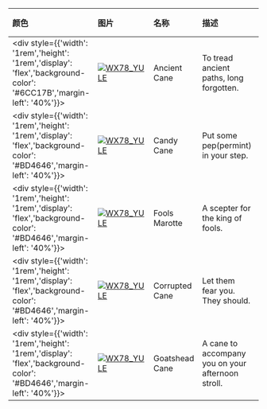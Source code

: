 | 颜色                                                                                                                        | 图片                                                                                                                                                                 | 名称                    | 描述                                                              | 收集             | 品质    | 交易 |
| :-------------------------------------------------------------------------------------------------------------------------- | :------------------------------------------------------------------------------------------------------------------------------------------------------------------- | :---------------------- | :---------------------------------------------------------------- | :--------------- | :------ | :--- |
| <div style={{'width': '1rem','height': '1rem','display': 'flex','background-color': '#6CC17B','margin-left': '40%'}}></div> | [![WX78_YULE](https://items.kleientertainment.com/images/DST/CANE_ANCIENT/small)](https://items.kleientertainment.com/images/DST/CANE_ANCIENT/small)                                                                   | Ancient Cane                              | To tread ancient paths, long forgotten.                                                                                                                                                                                                                                                                                                    | Ancient Collection              | Timeless                 | 否   |
| <div style={{'width': '1rem','height': '1rem','display': 'flex','background-color': '#BD4646','margin-left': '40%'}}></div> | [![WX78_YULE](https://items.kleientertainment.com/images/DST/CANE_CANDYCANE/small)](https://items.kleientertainment.com/images/DST/CANE_CANDYCANE/small)                                                               | Candy Cane                                | Put some pep(permint) in your step.                                                                                                                                                                                                                                                                                                        | Merrymaker Collection           | Elegant                  | 否   |
| <div style={{'width': '1rem','height': '1rem','display': 'flex','background-color': '#BD4646','margin-left': '40%'}}></div> | [![WX78_YULE](https://items.kleientertainment.com/images/DST/CANE_HARLEQUIN/small)](https://items.kleientertainment.com/images/DST/CANE_HARLEQUIN/small)                                                               | Fools Marotte                            | A scepter for the king of fools.                                                                                                                                                                                                                                                                                                           | Fools Collection               | Elegant                  | 否   |
| <div style={{'width': '1rem','height': '1rem','display': 'flex','background-color': '#BD4646','margin-left': '40%'}}></div> | [![WX78_YULE](https://items.kleientertainment.com/images/DST/CANE_SHARP/small)](https://items.kleientertainment.com/images/DST/CANE_SHARP/small)                                                                       | Corrupted Cane                            | Let them fear you. They should.                                                                                                                                                                                                                                                                                                            | Year of the Carrat Collection   | Elegant                  | 否   |
| <div style={{'width': '1rem','height': '1rem','display': 'flex','background-color': '#BD4646','margin-left': '40%'}}></div> | [![WX78_YULE](https://items.kleientertainment.com/images/DST/CANE_VICTORIAN/small)](https://items.kleientertainment.com/images/DST/CANE_VICTORIAN/small)                                                               | Goatshead Cane                            | A cane to accompany you on your afternoon stroll.                                                                                                                                                                                                                                                                                          | Victorian Collection            | Elegant                  | 否   |
